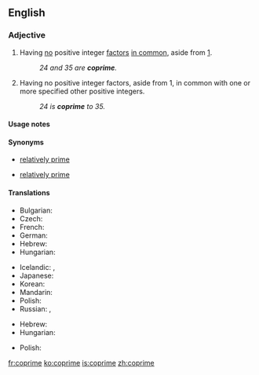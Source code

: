 ==English==
{{wikipedia}}

===Adjective===
{{en-adj|-}}

# {{context|mathematics|of two or more positive integers|lang=en}} Having [[no]] positive integer [[factor]]s [[in common]], aside from [[1]].
#: ''24 and 35 are '''coprime'''.''
# {{context|mathematics|of a positive integer|lang=en}} Having no positive integer factors, aside from 1, in common with one or more specified other positive integers.
#: ''24 is '''coprime''' to 35.''

====Usage notes====
{{en-usage-equal}}

====Synonyms====
* {{sense|having no factors in common}} [[relatively prime]]
* {{sense|having no factors in common with}} [[relatively prime]]

====Translations====
{{trans-top|(of two or more positive integers) having no factors in common}}
* Bulgarian: {{t|bg|взаимно прости|p|tr=vzaimno prosti|sc=Cyrl}}
* Czech: {{t|cs|nesoudělný}}
* French: {{t+|fr|premiers entre eux}}
* German: {{t+|de|teilerfremd}}
* Hebrew: {{t+|he|זר|tr=zar}}
* Hungarian: {{t|hu|relatív prímek|p}}
{{trans-mid}}
* Icelandic: {{t|is|ósamþátta|m}}, {{t|is|ósamþættur|m}}
* Japanese: {{t+|ja|互いに素|tr=tagai ni so}}
* Korean: {{t|ko|서로소|sc=Hang}}
* Mandarin: {{t|cmn|互质|sc=Hani}}
* Polish: {{t|pl|względnie pierwsze|p}}
* Russian: {{t|ru|взаи́мно просто́й|sc=Cyrl}}, {{t|ru|взаи́мно просты́е|p|sc=Cyrl}}
{{trans-bottom}}

{{trans-top|(of a positive integer) having no factor in common with...}}
* Hebrew: {{t+|he|זר|tr=zár}}
* Hungarian: {{t|hu|relatív prím}}
{{trans-mid}}
* Polish: {{t|pl|względnie pierwsza|f}}
{{trans-bottom}}

[[fr:coprime]]
[[ko:coprime]]
[[is:coprime]]
[[zh:coprime]]